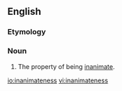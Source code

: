 ==English==

===Etymology===
{{suffix|inanimate|ness|lang=en}}

===Noun===
{{en-noun|-}}

# The property of being [[inanimate]].

[[io:inanimateness]]
[[vi:inanimateness]]